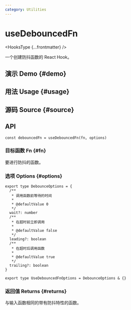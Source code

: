 ```yaml
---
category: Utilities
---
```


# useDebouncedFn


<HooksType {...frontmatter} />

一个创建防抖函数的 React Hook。

## 演示 Demo \{#demo}


<App />

## 用法 Usage \{#usage}



## 源码 Source \{#source}


<Source />

## API

```tsx
const debouncedFn = useDebouncedFn(fn, options)
```

### 目标函数 Fn \{#fn}

要进行防抖的函数。

### 选项 Options \{#options}

```tsx
export type DebounceOptions = {
  /**
   * 调用函数前等待的时间
   *
   * @defaultValue 0
   */
  wait?: number
  /**
   * 在超时前立即调用
   *
   * @defaultValue false
   */
  leading?: boolean
  /**
   * 在超时后调用函数
   *
   * @defaultValue true
   */
  trailing?: boolean
}

export type UseDebouncedFnOptions = DebounceOptions & {}
```

### 返回值 Returns \{#returns}

与输入函数相同的带有防抖特性的函数。
